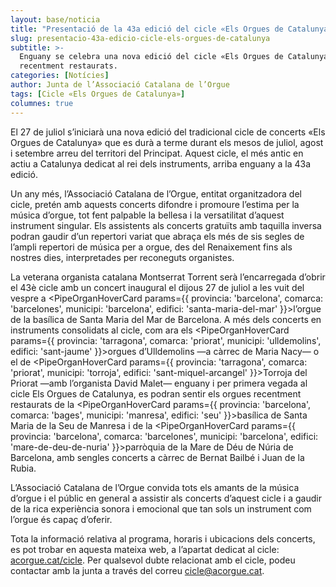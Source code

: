 ```yaml
---
layout: base/noticia
title: "Presentació de la 43a edició del cicle «Els Orgues de Catalunya»"
slug: presentacio-43a-edicio-cicle-els-orgues-de-catalunya
subtitle: >-
  Enguany se celebra una nova edició del cicle «Els Orgues de Catalunya» amb la incorporació de dos orgues històrics
  recentment restaurats.
categories: [Notícies]
author: Junta de l’Associació Catalana de l’Orgue
tags: [Cicle «Els Orgues de Catalunya»]
columnes: true
---
```



El 27 de juliol s’iniciarà una nova edició del tradicional cicle de concerts «Els Orgues de Catalunya» que es durà a terme durant els mesos de juliol, agost i setembre arreu del territori del Principat. Aquest cicle, el més antic en actiu a Catalunya dedicat al rei dels instruments, arriba enguany a la 43a edició.

Un any més, l’Associació Catalana de l’Orgue, entitat organitzadora del cicle, pretén amb aquests concerts difondre i promoure l’estima per la música d’orgue, tot fent palpable la bellesa i la versatilitat d’aquest instrument singular. Els assistents als concerts gratuïts amb taquilla inversa podran gaudir d’un repertori variat que abraça els més de sis segles de l’ampli repertori de música per a orgue, des del Renaixement fins als nostres dies, interpretades per reconeguts organistes.

La veterana organista catalana Montserrat Torrent serà l’encarregada d’obrir el 43è cicle amb un concert inaugural el dijous 27 de juliol a les vuit del vespre a <PipeOrganHoverCard params={{ provincia: 'barcelona', comarca: 'barcelones', municipi: 'barcelona', edifici: 'santa-maria-del-mar' }}>l’orgue de la basílica de Santa Maria del Mar de Barcelona</PipeOrganHoverCard>.
A més dels concerts en instruments consolidats al cicle, com ara els <PipeOrganHoverCard params={{ provincia: 'tarragona', comarca: 'priorat', municipi: 'ulldemolins', edifici: 'sant-jaume' }}>orgues d’Ulldemolins</PipeOrganHoverCard> —a càrrec de Maria Nacy— o el de <PipeOrganHoverCard params={{ provincia: 'tarragona', comarca: 'priorat', municipi: 'torroja', edifici: 'sant-miquel-arcangel' }}>Torroja del Priorat</PipeOrganHoverCard>
—amb l’organista David Malet— enguany i per primera vegada al cicle Els Orgues de Catalunya, es podran sentir els orgues recentment restaurats de la <PipeOrganHoverCard params={{ provincia: 'barcelona', comarca: 'bages', municipi: 'manresa', edifici: 'seu' }}>basílica de Santa Maria de la Seu de Manresa</PipeOrganHoverCard>
i de la <PipeOrganHoverCard params={{ provincia: 'barcelona', comarca: 'barcelones', municipi: 'barcelona', edifici: 'mare-de-deu-de-nuria' }}>parròquia de la Mare de Déu de Núria de Barcelona</PipeOrganHoverCard>, amb sengles concerts a càrrec de Bernat Bailbé i Juan de la Rubia.

L’Associació Catalana de l’Orgue convida tots els amants de la música d’orgue i el públic en general a assistir als concerts d’aquest cicle i a gaudir de la rica experiència sonora i emocional que tan sols un instrument com l’orgue és capaç d’oferir.

Tota la informació relativa al programa, horaris i ubicacions dels concerts, es pot trobar en aquesta mateixa web, a l’apartat
dedicat al cicle: [acorgue.cat/cicle](https://www.acorgue.cat/cicle). Per qualsevol dubte relacionat amb el cicle, podeu contactar amb
la junta a través del correu [cicle@acorgue.cat](mailto:cicle@acorgue.cat).
